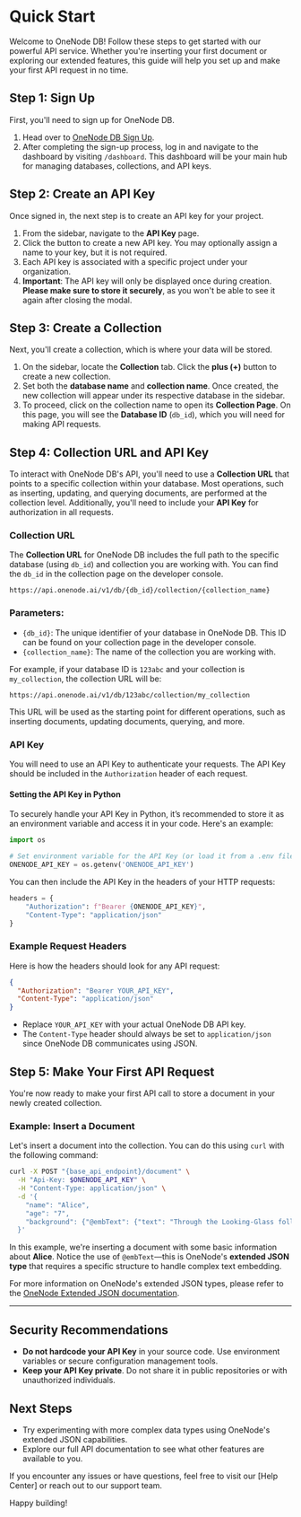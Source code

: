 # Quick Start

Welcome to OneNode DB! Follow these steps to get started with our powerful API service. Whether you're inserting your first document or exploring our extended features, this guide will help you set up and make your first API request in no time.

## Step 1: Sign Up

First, you'll need to sign up for OneNode DB.

1. Head over to [OneNode DB Sign Up](https://db.onenode.ai).
2. After completing the sign-up process, log in and navigate to the dashboard by visiting `/dashboard`. This dashboard will be your main hub for managing databases, collections, and API keys.

## Step 2: Create an API Key

Once signed in, the next step is to create an API key for your project.

1. From the sidebar, navigate to the **API Key** page.
2. Click the button to create a new API key. You may optionally assign a name to your key, but it is not required.
3. Each API key is associated with a specific project under your organization.
4. **Important**: The API key will only be displayed once during creation. **Please make sure to store it securely**, as you won't be able to see it again after closing the modal.

## Step 3: Create a Collection

Next, you'll create a collection, which is where your data will be stored.

1. On the sidebar, locate the **Collection** tab. Click the **plus (+)** button to create a new collection.
2. Set both the **database name** and **collection name**. Once created, the new collection will appear under its respective database in the sidebar.
3. To proceed, click on the collection name to open its **Collection Page**. On this page, you will see the **Database ID** (`db_id`), which you will need for making API requests.

## Step 4: Collection URL and API Key

To interact with OneNode DB's API, you'll need to use a **Collection URL** that points to a specific collection within your database. Most operations, such as inserting, updating, and querying documents, are performed at the collection level. Additionally, you'll need to include your **API Key** for authorization in all requests.

### Collection URL

The **Collection URL** for OneNode DB includes the full path to the specific database (using `db_id`) and collection you are working with. You can find the `db_id` in the collection page on the developer console.

```
https://api.onenode.ai/v1/db/{db_id}/collection/{collection_name}
```

### Parameters:
- `{db_id}`: The unique identifier of your database in OneNode DB. This ID can be found on your collection page in the developer console.
- `{collection_name}`: The name of the collection you are working with.

For example, if your database ID is `123abc` and your collection is `my_collection`, the collection URL will be:

```
https://api.onenode.ai/v1/db/123abc/collection/my_collection
```

This URL will be used as the starting point for different operations, such as inserting documents, updating documents, querying, and more.

### API Key

You will need to use an API Key to authenticate your requests. The API Key should be included in the `Authorization` header of each request.

#### Setting the API Key in Python

To securely handle your API Key in Python, it’s recommended to store it as an environment variable and access it in your code. Here's an example:

```python
import os

# Set environment variable for the API Key (or load it from a .env file)
ONENODE_API_KEY = os.getenv('ONENODE_API_KEY')
```

You can then include the API Key in the headers of your HTTP requests:

```python
headers = {
    "Authorization": f"Bearer {ONENODE_API_KEY}",
    "Content-Type": "application/json"
}
```

### Example Request Headers

Here is how the headers should look for any API request:

```json
{
  "Authorization": "Bearer YOUR_API_KEY",
  "Content-Type": "application/json"
}
```

- Replace `YOUR_API_KEY` with your actual OneNode DB API key.
- The `Content-Type` header should always be set to `application/json` since OneNode DB communicates using JSON.

## Step 5: Make Your First API Request

You're now ready to make your first API call to store a document in your newly created collection.

### Example: Insert a Document

Let's insert a document into the collection. You can do this using `curl` with the following command:

```sh
curl -X POST "{base_api_endpoint}/document" \
  -H "Api-Key: $ONENODE_API_KEY" \
  -H "Content-Type: application/json" \
  -d '{
    "name": "Alice",
    "age": "7",
    "background": {"@embText": {"text": "Through the Looking-Glass follows Alice as she steps through a mirror into a fantastical world where everything is reversed, like a reflection. In this chess-themed land, she meets peculiar characters like the Red Queen, the White Queen, Tweedledum and Tweedledee, and Humpty Dumpty. Alice navigates through a series of bizarre and whimsical encounters, eventually becoming a queen herself. In the end, she awakens from the dreamlike adventure back in her own world, unsure whether it was her dream or the Red King's."}}
  }'
```

In this example, we're inserting a document with some basic information about **Alice**. Notice the use of `@embText`—this is OneNode's **extended JSON type** that requires a specific structure to handle complex text embedding.

For more information on OneNode's extended JSON types, please refer to the [OneNode Extended JSON documentation](/data-types).

---

## Security Recommendations

- **Do not hardcode your API Key** in your source code. Use environment variables or secure configuration management tools.
- **Keep your API Key private**. Do not share it in public repositories or with unauthorized individuals.

## Next Steps

- Try experimenting with more complex data types using OneNode's extended JSON capabilities.
- Explore our full API documentation to see what other features are available to you.

If you encounter any issues or have questions, feel free to visit our [Help Center] or reach out to our support team.

Happy building!
